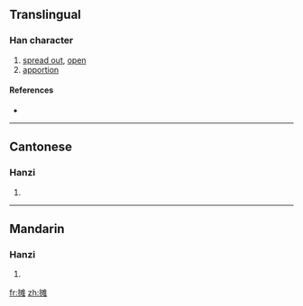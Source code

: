 {{also|攤}}
==Translingual==

===Han character===
{{Han char|rn=64|rad=手|as=10|sn=13|four=|canj=手水人土 (QEOG)}}

# [[spread out]], [[open]]
# [[apportion]]

====References====
* {{Han ref|kx=0449.081|hdz=31939.040|uh=644A|ud=25674}}

----

==Cantonese==

===Hanzi===
{{yue-hanzi|jyut=|y=taan1|tra=攤}}

# {{defn|Cantonese}}

----

==Mandarin==

===Hanzi===
{{cmn-hanzi|tra=攤|pin=[[tān]] ([[tan1]])|wg=t'an<sup>1</sup>}}

# {{defn|Mandarin}}

[[fr:摊]]
[[zh:摊]]